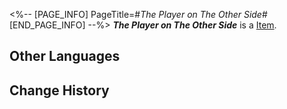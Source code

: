 <%-- [PAGE_INFO]
PageTitle=#''The Player on The Other Side''#
[END_PAGE_INFO] --%>
{{Item Infobox
|title       = ''The Player on The Other Side''
|id          = 210302
|image       = Item ''The Player on The Other Side''.png
|type        = 
|invCategory = Valuables
|rarity      = 3
|effect      =
A record that can be played on the Express' phonograph. It might be a chance acquisition or a gift from someone else. All sorts of memories surge up when the music plays &mdash; the smiles, encounters, touches, and the excitement of battle. Maybe that is why people still collect records even as society rapidly advances.
The current record contains the track "The Player on The Other Side."
|description =

''You're not the only player in this grand celebration.''
}}
'''''The Player on The Other Side''''' is a [[Item]].

==Other Languages==
{{Other Languages
|en   = ''The Player on The Other Side''
|zhs  = 《另一方玩家》
|zht  = 《另一方玩家》
|ja   = 『盤面の敵』
|ko   = ≪또 다른 플레이어≫
|es   = El jugador del otro lado
|fr   = ''The Player on The Other Side''
|ru   = The Player on The Other Side
|th   = "The Player on The Other Side"
|vi   = Người Chơi Khác Phe
|de   = „Der Spieler auf der anderen Seite“
|id   = "The Player on The Other Side"
|pt   = "The Player on The Other Side"
}}

==Change History==
{{Change History|2.0}}